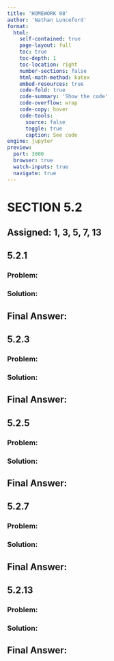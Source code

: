 ```yaml
---
title: 'HOMEWORK 08'
author: 'Nathan Lunceford'
format:
  html:
    self-contained: true
    page-layout: full
    toc: true
    toc-depth: 1
    toc-location: right
    number-sections: false
    html-math-method: katex
    embed-resources: true
    code-fold: true
    code-summary: 'Show the code'
    code-overflow: wrap
    code-copy: hover
    code-tools:
      source: false
      toggle: true
      caption: See code
engine: jupyter
preview:
  port: 3000
  browser: true
  watch-inputs: true
  navigate: true
---
```


# SECTION 5.2

::: {.callout-tip}

## **Assigned:** 1, 3, 5, 7, 13

:::

::: {.callout-note icon=false collapse="true"}

## 5.2.1

### Problem:

### Solution:

::: {.callout-tip icon=false}

## **Final Answer:**

:::
:::

::: {.callout-note icon=false collapse="true"}

## 5.2.3

### Problem:

### Solution:

::: {.callout-tip icon=false}

## **Final Answer:**

:::
:::

::: {.callout-note icon=false collapse="true"}

## 5.2.5

### Problem:

### Solution:

::: {.callout-tip icon=false}

## **Final Answer:**

:::
:::

::: {.callout-note icon=false collapse="true"}

## 5.2.7

### Problem:

### Solution:

::: {.callout-tip icon=false}

## **Final Answer:**

:::
:::

::: {.callout-note icon=false collapse="true"}

## 5.2.13

### Problem:

### Solution:

::: {.callout-tip icon=false}

## **Final Answer:**

:::
:::
